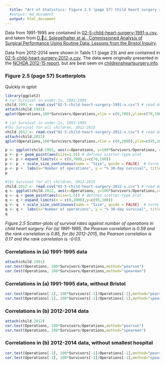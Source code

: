 ```yaml
---
  title: "Art of Statistics: Figure 2.5 (page 57) Child heart surgery survival and volume"
  #output: md_document
  output: html_document
---
```


Data from 1991-1995 are contained in [02-5-child-heart-surgery-1991-x.csv](02-5-child-heart-surgery-1991-x.csv), and taken from [D.J. Spiegelhalter et al., Commissioned Analysis of Surgical Performance Using Routine Data: Lessons from the Bristol Inquiry](https://onlinelibrary.wiley.com/doi/10.1111/1467-985X.02021/pdf).


Data from 2012-2014 were shown in Table 1.1 (page 23) and are contained in [02-5-child-heart-surgery-2012-x.csv](02-5-child-heart-surgery-2012-x.csv). The data were originally presented in the [NCHDA 2012-15 report](https://nicor4.nicor.org.uk/chd/an_paeds.nsf/vwContent/Analysis%20Documents?Opendocument), but are best seen on  [childrensheartsurgery.info](http://childrensheartsurgery.info/).

### Figure 2.5 (page 57) Scatterplots

Quickly in qplot

```r
library(ggplot2)
# (a) Survival in under-1s, 1991-1995
child.1991 <- read.csv("02-5-child-heart-surgery-1991-x.csv") # read data into dataframe 
attach(child.1991)
qplot(Operations,100*Survivors/Operations,xlim = c(0,700),ylim=c(70,100),ylab = "% 30-day survival", label = Hospital, geom=c("point", "text"),hjust=1, vjust=-1,size=2, main = "(a) Survival in under-1s, 1991-1995") + theme(legend.position="none")

# (a) Survival in under-1s, 1991-1995
#(b) Survival for all children, 2012-2015
child.2012 <- read.csv("02-5-child-heart-surgery-2012-x.csv") # read data into dataframe all
attach(child.2012)
qplot(Operations,100*Survivors/Operations,xlim = c(0,2000),ylim=c(95,100),ylab = "% 30-day survival", label = Hospital, geom=c("point", "text"),hjust=1, vjust=-1,size=2, main = "(b) Survival for all children, 2012-2015") + theme(legend.position="none")


```

```r
p <- ggplot(child.1991, aes(x=Operations, y=100*Survivors/Operations, col=Hospital)) #defines plot axis data fields and colour legend data field
p <- p + geom_point(aes(size=1.5)) # defines scatter-type plot
p <- p + expand_limits(x = c(0,700),y=c(70,100))
p <- p  + scale_size_continuous(name = "Size", guide = FALSE)  # turns off otherwise added size legend
p <- p +  labs(x="Number of operations", y = "% 30-day survival", title="(a) Survival in under-1s, 1991-1995") # Adds title, subtitle, and caption
p

#(b) Survival for all children, 2012-2015
child.2012 <- read.csv("02-5-child-heart-surgery-2012-x.csv") # read data into dataframe all
q <- ggplot(child.2012, aes(x=Operations, y=100*Survivors/Operations,col=Hospital)) #defines plot axis data fields and colour legend data field
q <- q + geom_point(aes(size=1.5)) # defines scatter-type plot
q <- q + expand_limits(x = c(0,2000),y=c(95,100))
q <- q  + scale_size_continuous(name = "Size", guide = FALSE)  # turns off otherwise added size legend
q <- q +  labs(x="Number of operations", y = "% 30-day survival", title="(b) Survival for all children, 2012-2015") # Adds title, subtitle 
q

```

_Figure 2.5
Scatter-plots of survival rates against number of operations in child heart surgery. For (a) 1991-1995, the Pearson correlation is 0.59 and the rank correlation is 0.85, for (b) 2012-2015, the Pearson correlation is 0.17 and the rank correlation is -0:03._


### Correlations in (a) 1991-1995 data
```r
attach(child.1991)
cor.test(Operations, 100*Survivors/Operations,method="pearson")
cor.test(Operations, 100*Survivors/Operations,method="spearman")
```

### Correlations in (a) 1991-1995 data, without Bristol
```r
cor.test(Operations[-1], 100*Survivors[-1]/Operations[-1],method="pearson")
cor.test(Operations[-1], 100*Survivors[-1]/Operations[-1],method="spearman")
```

### Correlations in (b) 2012-2014 data

```r
attach(child.2012)
cor.test(Operations, 100*Survivors/Operations,method="pearson")
cor.test(Operations, 100*Survivors/Operations,method="spearman")
```
### Correlations in (b) 2012-2014 data, without smallest hospital
```r
cor.test(Operations[-1], 100*Survivors[-1]/Operations[-1],method="pearson")
cor.test(Operations[-1], 100*Survivors[-1]/Operations[-1],method="spearman")
```
